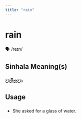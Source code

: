 ```yaml
---
title: "rain"
---
```


# rain

🗣️ /reɪn/

## Sinhala Meaning(s)

### වහිනවා

## Usage

### 

- She asked for a glass of water.

